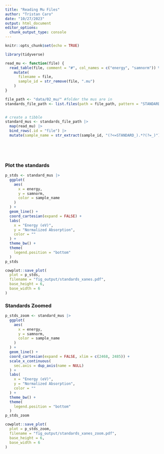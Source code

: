 ```yaml
---
title: "Reading Mu Files"
author: "Tristan Caro"
date: "10/27/2023"
output: html_document
editor_options: 
  chunk_output_type: console
---
```


```r
knitr::opts_chunk$set(echo = TRUE)
```

```r
library(tidyverse)
```


```r
read_mu <- function(file) {
  read_table(file, comment = "#", col_names = c("energy", "samnorm")) %>% 
    mutate(
      filename = file,
      sample_id = str_remove(file, ".mu")
    )
}


```


```r
file_path <- "data/02_mu/" #folder the mus are in
standards_file_path <- list.files(path = file_path, pattern = "STANDARD.*\\.mu", full.names = TRUE)
  

# create a tibble
standard_mus <- standards_file_path |> 
  map(read_mu) |> 
  bind_rows(.id = "file") |> 
  mutate(sample_name = str_extract(sample_id, "(?<=STANDARD_).*?(?=_)"))



  
```

### Plot the standards

```r
p_stds <- standard_mus |> 
  ggplot(
    aes(
      x = energy,
      y = samnorm,
      color = sample_name
    )
  ) +
  geom_line() +
  coord_cartesian(expand = FALSE) +
  labs(
    x = "Energy (eV)",
    y = "Normalized Absorption",
    color = ""
  ) +
  theme_bw() +
  theme(
    legend.position = "bottom"
  )
p_stds

cowplot::save_plot(
  plot = p_stds,
  filename = "fig_output/standards_xanes.pdf",
  base_height = 6,
  base_width = 6
)
```

### Standards Zoomed
```r
p_stds_zoom <- standard_mus |> 
  ggplot(
    aes(
      x = energy,
      y = samnorm,
      color = sample_name
    )
  ) +
  geom_line() +
  coord_cartesian(expand = FALSE, xlim = c(2468, 2485)) +
  scale_x_continuous(
    sec.axis = dup_axis(name = NULL)
  ) +
  labs(
    x = "Energy (eV)",
    y = "Normalized Absorption",
    color = ""
  ) +
  theme_bw() +
  theme(
    legend.position = "bottom"
  )
p_stds_zoom

cowplot::save_plot(
  plot = p_stds_zoom,
  filename = "fig_output/standards_xanes_zoom.pdf",
  base_height = 6,
  base_width = 6
)
```



